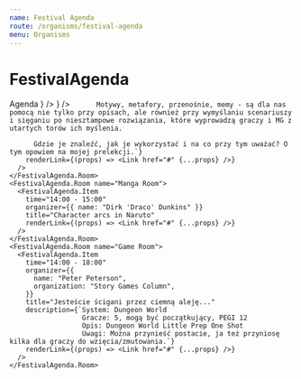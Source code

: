 ```yaml
---
name: Festival Agenda
route: /organisms/festival-agenda
menu: Organisms
---
```




# FestivalAgenda

<Playground>
  <Heading>Agenda</Heading>
  <FestivalAgenda id="agenda" sx={{ my: 4 }}>
    <FestivalAgenda.Room name="RPG Room">
      <FestivalAgenda.Item
        time="14:00 - 15:00"
        organizer={{ name: "Paul Kubrick" }}
        title="Agenda & Principles in PbtA Games"
        description={`Apocalypse World szturmem wbił się na arenę niezależnych gier RPG prezentując nowe podejście do grania narracyjnego. Od tego czasu powstało wiele gier bazując na jego podstawowych założeniach. Przyjrzymy się zasadom dla Mistrza Ceremonii z najbardziej popularnych gier na licencji Apocalypse World.`}
        renderLink={(props) => <Link href="#" {...props} />}
      />
      <FestivalAgenda.Item
        time="15:00 - 16:00"
        organizer={{ name: "Dirk 'Draco' Dunkins" }}
        title="Mechs vs Kaiju, a new setting for FATE Core"
        renderLink={(props) => <Link href="#" {...props} />}
      />
      <FestivalAgenda.Item time="16:00 - 17:30" title="Networking Break" />
      <FestivalAgenda.Item
        time="17:30 - 18:30"
        organizer={{ name: "John Radovit", organization: "Chapterhouse" }}
        title="Popkulturowe motywy na sesjach RPG"
        description={`
          "Gość wygląda na staromodnego, ale trochę diabolicznego, gentlemana - trochę jak mix Bonda i Draculi" - taki opis może na sesji zdziałać dużo więcej niż długie rozwodzenie się nad szczegółami stroju czy cechami twarzy NPC. Dlatego szukając kompromisu między byciem wyczerpująco zrozumiałym a płynnością sesji warto sięgnąć po utarte motywy, które każdemu kojarzą się z tym samym.
          
          Motywy, metafory, przenośnie, memy - są dla nas pomocą nie tylko przy opisach, ale również przy wymyślaniu scenariuszy i sięganiu po niesztampowe rozwiązania, które wyprowadzą graczy i MG z utartych torów ich myślenia.
          
          Gdzie je znaleźć, jak je wykorzystać i na co przy tym uważać? O tym opowiem na mojej prelekcji.`}
        renderLink={(props) => <Link href="#" {...props} />}
      />
    </FestivalAgenda.Room>
    <FestivalAgenda.Room name="Manga Room">
      <FestivalAgenda.Item
        time="14:00 - 15:00"
        organizer={{ name: "Dirk 'Draco' Dunkins" }}
        title="Character arcs in Naruto"
        renderLink={(props) => <Link href="#" {...props} />}
      />
    </FestivalAgenda.Room>
    <FestivalAgenda.Room name="Game Room">
      <FestivalAgenda.Item
        time="14:00 - 18:00"
        organizer={{
          name: "Peter Peterson",
          organization: "Story Games Column",
        }}
        title="Jesteście ścigani przez ciemną aleję..."
        description={`System: Dungeon World
                      Gracze: 5, mogą być początkujący, PEGI 12
                      Opis: Dungeon World Little Prep One Shot
                      Uwagi: Można przynieść postacie, ja też przyniosę kilka dla graczy do wzięcia/zmutowania.`}
        renderLink={(props) => <Link href="#" {...props} />}
      />
    </FestivalAgenda.Room>
  </FestivalAgenda>
</Playground>
